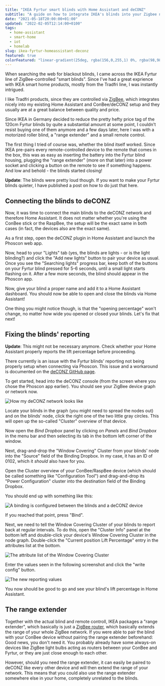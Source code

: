 ```yaml
---
title: "IKEA Fyrtur smart blinds with Home Assistant and deCONZ"
subtitle: "A guide on how to integrate IKEA's blinds into your Zigbee network using deCONZ, so you can use them with Home Assistant."
date: "2021-05-18T20:00:00+01:00"
updated: "2022-02-05T12:14:00+0100"
tags:
  - home-assistant
  - smart-home
  - iot
  - homelab
slug: ikea-fyrtur-homeassistant-deconz
featured: true
colorFeatured: "linear-gradient(25deg, rgba(156,0,255,1) 0%, rgba(98,98,254,1) 50%, rgba(0,196,236,1) 100%)"
---
```


When searching the web for blackout blinds, I came across the IKEA Fyrtur line of ZigBee-controlled "smart blinds".
Since I've had a great exprience with IKEA smart home products, mostly from the Tradfri line, I was instantly intrigued.

I like Tradfri products, since they are controlled via [ZigBee](https://en.wikipedia.org/wiki/Zigbee), which integrates nicely into my existing Home Assistant and ConBee/deCONZ setup and they usually are at a great balance between quality and price.

Since IKEA in Germany decided to reduce the pretty hefty price tag of the 120cm Fyrtur blinds by quite a substantial amount at some point, I couldn't resist buying one of them anymore and a few days later, here I was with a motorized roller blind, a "range extender" and a small remote control.

The first thing I tried of course was, whether the blind itself worked. Since IKEA pre-pairs every remote-controlled device to the remote that comes in the box, this was as easy as inserting the battery into the Fyrtur blind housing, plugging the "range extender" (more on that later) into a power socket and clicking a button on the remote to see if something happens. And low and behold - the blinds started closing!

<Callout variant="info">
<strong>Update</strong>: The blinds were pretty loud though. If you want to make your Fyrtur blinds quieter, I have
published a post on how to do just that <Link href="/posts/silencing-fyrtur-blinds-with-custom-firmware/"><a>here</a></Link>.
</Callout>

## Connecting the blinds to deCONZ

Now, it was time to connect the main blinds to the deCONZ network and therefore Home Assistant. It does not matter whether you're using the ConBee stick or the RaspBee, the setup will be the exact same in both cases (in fact, the devices also are the exact same).

As a first step, open the deCONZ plugin in Home Assistant and launch the Phoscon web app.

Now, head to your "Lights" tab (yes, the blinds are lights - or is the light blinding?) and click the "Add new lights" button to pair your device as usual.
Once you see the "Searching lights" progress bar, keep both of the buttons on your Fyrtur blind pressed for 5-6 seconds, until a small light starts flashing on it. After a few more seconds, the blind should appear in the Phoscon app.

Now, give your blind a proper name and add it to a Home Assistant dashboard. You should now be able to open and close the blinds via Home Assistant!

One thing you might notice though, is that the "opening percentage" won't change, no matter how wide you opened or closed your blinds. Let's fix that next!

## Fixing the blinds' reporting

<Callout variant="info">
  <strong>Update</strong>: This might not be necessary anymore. Check whether
  your Home Assistant properly reports the lift percentage before proceeding.
</Callout>

There currently is an issue with the Fyrtur blinds' reporting not being properly setup when connecting via Phoscon. This issue and a workaround is documented on the [deCONZ GitHub page](https://github.com/dresden-elektronik/deconz-rest-plugin/issues/1121#issuecomment-524617659).

To get started, head into the deCONZ console (from the screen where you chose the Phoscon app earlier). You should see your ZigBee device graph or network now.

![How my deCONZ network looks like](deconz-overview.png)

Locate your blinds in the graph (you might need to spread the nodes out) and on the blinds' node, click the right one of the two little gray circles. This will open up the so-called "Cluster" overview of that device.

Now open the _Bind Dropbox_ panel by clicking on _Panels_ and _Bind Dropbox_ in the menu bar and then selecting its tab in the bottom left corner of the window.

Next, drag-and-drop the "Window Covering" Cluster from your blinds' node into the "Source" field of the Binding Dropbox. In my case, it has an ID of 0102, which it _should_ also have for you.

Open the Cluster overview of your ConBee/RaspBee device (which should be called something like "Configuration Tool") and drag-and-drop its "Power Configuration" cluster into the destination field of the Binding Dropbox.

You should end up with something like this:

![A binding is configured between the blinds and a deCONZ device](deconz-binding.png)

If you reached that point, press "Bind".

Next, we need to tell the Window Covering Cluster of your blinds to report back at regular intervals. To do this, open the "Cluster Info" panel at the bottom left and double-click your device's Window Covering Cluster in the node graph. Double-click the "Current position Lift Percentage" entry in the attributes list at the bottom.

![The attribute list of the Window Covering Cluster](window-covering-cluster.png)

Enter the values seen in the following screenshot and click the "write config" button.

![The new reporting values](reporting-values.png)

You now should be good to go and see your blind's lift percentage in Home Assistant.

## The range extender

Together with the actual blind and remote controll, IKEA packages a "range extender", which basically is just a [ZigBee router](https://en.wikipedia.org/wiki/Zigbee#Device_types_and_operating_modes), which basically extends the range of your whole ZigBee network. If you were able to pair the blind with your ConBee device without pairing the range extender beforehand: Good news, you don't need it. You probably already have some always-on devices like ZigBee light bulbs acting as routers between your ConBee and Fyrtur, or they are just close enough to each other.

However, should you need the range extender, it can easily be paired to deCONZ like every other device and will then extend the range of your network. This means that you could also use the range extender somewhere else in your home, completely unrelated to the blinds.
